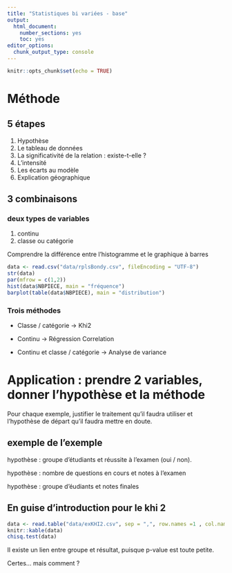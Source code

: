 ```yaml
---
title: "Statistiques bi variées - base"
output:
  html_document:
    number_sections: yes
    toc: yes
editor_options:
  chunk_output_type: console
---
```


```r
knitr::opts_chunk$set(echo = TRUE)
```

# Méthode

## 5 étapes

1. Hypothèse
2. Le tableau de données
3. La significativité de la relation : existe-t-elle ?
3. L'intensité
4. Les écarts au modèle
5. Explication géographique

## 3 combinaisons

### deux types de variables

1. continu
2. classe ou catégorie

Comprendre la différence entre l'histogramme et le graphique à barres

```r
data <- read.csv("data/rplsBondy.csv", fileEncoding = "UTF-8")
str(data)
par(mfrow = c(1,2))
hist(data$NBPIECE, main = "fréquence")
barplot(table(data$NBPIECE), main = "distribution")
```




### Trois méthodes

- Classe / catégorie -> Khi2

- Continu -> Régression Correlation

- Continu et classe / catégorie -> Analyse de variance


# Application : prendre 2 variables, donner l'hypothèse et la méthode


Pour chaque exemple, justifier le traitement qu'il faudra utiliser et l'hypothèse
de départ qu'il faudra mettre en doute.

## exemple de l'exemple

hypothèse : groupe d'étudiants et réussite à l'examen (oui / non). 

hypothèse : nombre de questions en cours et notes à l'examen

hypothèse : groupe d'éudiants et notes finales


## En guise d'introduction pour le khi 2


```r
data <- read.table("data/exKHI2.csv", sep = ",", row.names =1 , col.names = c("oui","non") ,fileEncoding = "UTF-8")
knitr::kable(data)
chisq.test(data)
```

Il existe un lien entre groupe et résultat, puisque p-value est toute petite.

Certes... mais comment ?

